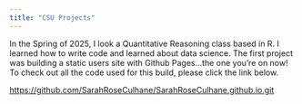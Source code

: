 ```yaml
---
title: "CSU Projects"
---
```


In the Spring of 2025, I look a Quantitative Reasoning class based in R. I learned how to write code and learned about data science. The first project was building a static users site with Github Pages...the one you're on now! To check out all the code used for this build, please click the link below.

<https://github.com/SarahRoseCulhane/SarahRoseCulhane.github.io.git>

